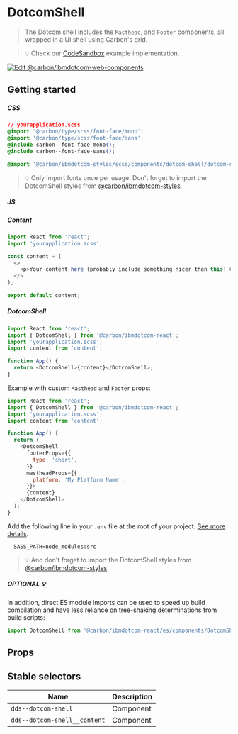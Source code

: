 
# DotcomShell

> The Dotcom shell includes the `Masthead`, and `Footer` components, all wrapped
> in a UI shell using Carbon's grid.

> 💡 Check our
> [CodeSandbox](https://githubbox.com/carbon-design-system/carbon-for-ibm-dotcom/tree/master/packages/react/examples/codesandbox/components/DotcomShell)
> example implementation.

[![Edit @carbon/ibmdotcom-web-components](https://codesandbox.io/static/img/play-codesandbox.svg)](https://githubbox.com/carbon-design-system/carbon-for-ibm-dotcom/tree/master/packages/react/examples/codesandbox/components/DotcomShell)

## Getting started

##### CSS

```css
// yourapplication.scss
@import '@carbon/type/scss/font-face/mono';
@import '@carbon/type/scss/font-face/sans';
@include carbon--font-face-mono();
@include carbon--font-face-sans();

@import '@carbon/ibmdotcom-styles/scss/components/dotcom-shell/dotcom-shell';
```

> 💡 Only import fonts once per usage. Don't forget to import the DotcomShell
> styles from
> [@carbon/ibmdotcom-styles](https://github.com/carbon-design-system/carbon-for-ibm-dotcom/blob/master/packages/styles).

##### JS

##### Content

```javascript
import React from 'react';
import 'yourapplication.scss';

const content = (
  <>
    <p>Your content here (probably include something nicer than this! 😄)</p>
  </>
);

export default content;
```

##### DotcomShell

```javascript
import React from 'react';
import { DotcomShell } from '@carbon/ibmdotcom-react';
import 'yourapplication.scss';
import content from 'content';

function App() {
  return <DotcomShell>{content}</DotcomShell>;
}
```

Example with custom `Masthead` and `Footer` props:

```javascript
import React from 'react';
import { DotcomShell } from '@carbon/ibmdotcom-react';
import 'yourapplication.scss';
import content from 'content';

function App() {
  return (
    <DotcomShell
      footerProps={{
        type: 'short',
      }}
      mastheadProps={{
        platform: 'My Platform Name',
      }}>
      {content}
    </DotcomShell>
  );
}
```

Add the following line in your `.env` file at the root of your project.
[See more details](https://github.com/carbon-design-system/carbon-for-ibm-dotcom/tree/master/packages/styles#usage).

```
  SASS_PATH=node_modules:src
```

> 💡 And don't forget to import the DotcomShell styles from
> [@carbon/ibmdotcom-styles](/packages/styles).

##### OPTIONAL 💡

In addition, direct ES module imports can be used to speed up build compilation and have less reliance on tree-shaking determinations from build scripts:

````js
import DotcomShell from '@carbon/ibmdotcom-react/es/components/DotcomShell/DotcomShell';
````

## Props

<Props of={DotcomShell} />

## Stable selectors

| Name                         | Description |
| ---------------------------- | ----------- |
| `dds--dotcom-shell`          | Component   |
| `dds--dotcom-shell__content` | Component   |

<Description markdown={contributing} />
